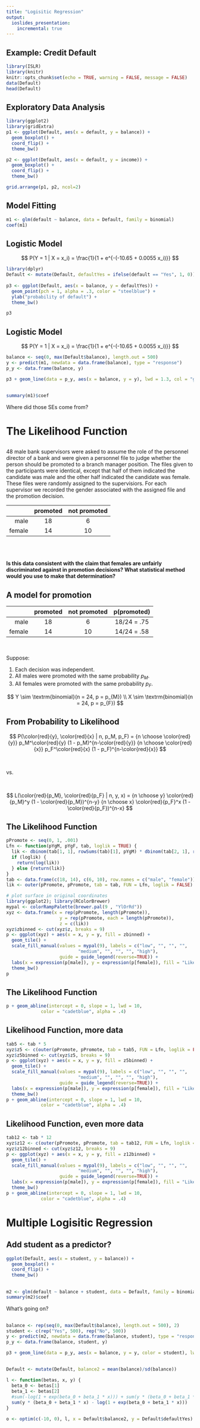 ```yaml
---
title: "Logisitic Regression"
output:
  ioslides_presentation:
    incremental: true
---
```



## Example: Credit Default

```r
library(ISLR)
library(knitr)
knitr::opts_chunk$set(echo = TRUE, warning = FALSE, message = FALSE)
data(Default)
head(Default)
```


## Exploratory Data Analysis

```r
library(ggplot2)
library(gridExtra)
p1 <- ggplot(Default, aes(x = default, y = balance)) +
  geom_boxplot() + 
  coord_flip() +
  theme_bw()

p2 <- ggplot(Default, aes(x = default, y = income)) +
  geom_boxplot() + 
  coord_flip() +
  theme_bw()

grid.arrange(p1, p2, ncol=2)
```


## Model Fitting

```r
m1 <- glm(default ~ balance, data = Default, family = binomial)
coef(m1)
```


## Logistic Model

$$ P(Y = 1 | X = x_i) = \frac{1}{1 + e^{-(-10.65 + 0.0055 x_i)}} $$

```r
library(dplyr)
Default <- mutate(Default, defaultYes = ifelse(default == "Yes", 1, 0))
  
p3 <- ggplot(Default, aes(x = balance, y = defaultYes)) +
  geom_point(pch = 1, alpha = .3, color = "steelblue") + 
  ylab("probability of default") + 
  theme_bw()

p3
```


## Logistic Model

$$ P(Y = 1 | X = x_i) = \frac{1}{1 + e^{-(-10.65 + 0.0055 x_i)}} $$

```r
balance <- seq(0, max(Default$balance), length.out = 500)
y <- predict(m1, newdata = data.frame(balance), type = "response")
p_y <- data.frame(balance, y)

p3 + geom_line(data = p_y, aes(x = balance, y = y), lwd = 1.3, col = "grey45")
```

## 
```r
summary(m1)$coef
```

Where did those SEs come from?



# The Likelihood Function

## {.smaller}

48 male bank supervisors were asked to assume the role of the personnel director of a bank and were given a personnel file to judge whether the person should be promoted to a branch manager position. The files given to the participants were identical, except that half of them indicated the candidate was male and the other half indicated the candidate was female. These files were randomly assigned to the supervisiors. For each supervisor we recorded the gender associated with the assigned file and the promotion decision.

|           |     promoted|     not promoted     |
|----------:|:-----------:|:--------------------:|
|male       |           18|          6           |
|female     |           14|          10          |

\
\

**Is this data consistent with the claim that females are unfairly discriminated against in promotion decisions? What statistical method would you use to make that determination?**

## A model for promotion {.build}

|       | promoted  | not promoted | p(promoted) |
|------:|:---------:|:------------:|:-----------:|
|male   |     18    |      6       | 18/24 = .75 |
|female |     14    |      10      | 14/24 = .58 |

\

Suppose:

1. Each decision was independent.
2. All males were promoted with the same probability $p_{M}$.
3. All females were promoted with the same probability $p_{F}$.

$$
Y \sim \textrm{binomial}(n = 24, p = p_{M}) \\
X \sim \textrm{binomial}(n = 24, p = p_{F})
$$

## From Probability to Likelihood {.build .flexbox .vcenter}

$$
P(\color{red}{y}, \color{red}{x} | n, p_M, p_F) = {n \choose \color{red}{y}} p_M^\color{red}{y} (1 - p_M)^{n-\color{red}{y}} {n \choose \color{red}{x}} p_F^\color{red}{x} (1 - p_F)^{n-\color{red}{x}}
$$

\

vs.

\

$$
L(\color{red}{p_M}, \color{red}{p_F} | n, y, x) = {n \choose y} \color{red}{p_M}^y (1 - \color{red}{p_M})^{n-y} {n \choose x} \color{red}{p_F}^x (1 - \color{red}{p_F})^{n-x}
$$

## The Likelihood Function

```r
pPromote <- seq(0, 1, .001)
Lfn <- function(pYgM, pYgF, tab, loglik = TRUE) {
  lik <- dbinom(tab[1, 1], rowSums(tab)[1], pYgM) * dbinom(tab[2, 1], rowSums(tab)[2], pYgF)
  if (loglik) {
    return(log(lik))
  } else {return(lik)}
}
tab <- data.frame(c(18, 14), c(6, 10), row.names = c("male", "female"))
lik <- outer(pPromote, pPromote, tab = tab, FUN = Lfn, loglik = FALSE)

# plot surface in original coordinates
library(ggplot2); library(RColorBrewer)
mypal <- colorRampPalette(brewer.pal(9 , "YlOrRd"))
xyz <- data.frame(x = rep(pPromote, length(pPromote)),
                    y = rep(pPromote, each = length(pPromote)),
                    z = c(lik))
xyz$zbinned <- cut(xyz$z, breaks = 9)
p <- ggplot(xyz) + aes(x = x, y = y, fill = zbinned) +
  geom_tile() +
  scale_fill_manual(values = mypal(9), labels = c("low", "", "", "",
                           "medium", "", "", "", "high"),
                    guide = guide_legend(reverse=TRUE)) +
  labs(x = expression(p[male]), y = expression(p[female]), fill = "Likelihood") +
  theme_bw()
p
```


## The Likelihood Function

```r
p + geom_abline(intercept = 0, slope = 1, lwd = 10,  
             color = "cadetblue", alpha = .4)
```


## Likelihood Function, more data

```r
tab5 <- tab * 5 
xyz$z5 <- c(outer(pPromote, pPromote, tab = tab5, FUN = Lfn, loglik = FALSE))
xyz$z5binned <- cut(xyz$z5, breaks = 9)
p <- ggplot(xyz) + aes(x = x, y = y, fill = z5binned) +
  geom_tile() +
  scale_fill_manual(values = mypal(9), labels = c("low", "", "", "",
                           "medium", "", "", "", "high"),
                    guide = guide_legend(reverse=TRUE)) +
  labs(x = expression(p[male]), y = expression(p[female]), fill = "Likelihood") +
  theme_bw()
p + geom_abline(intercept = 0, slope = 1, lwd = 10,
             color = "cadetblue", alpha = .4)
```


## Likelihood Function, even more data

```r
tab12 <- tab * 12 
xyz$z12 <- c(outer(pPromote, pPromote, tab = tab12, FUN = Lfn, loglik = FALSE))
xyz$z12binned <- cut(xyz$z12, breaks = 9)
p <- ggplot(xyz) + aes(x = x, y = y, fill = z12binned) +
  geom_tile() +
  scale_fill_manual(values = mypal(9), labels = c("low", "", "", "",
                           "medium", "", "", "", "high"),
                    guide = guide_legend(reverse=TRUE)) +
  labs(x = expression(p[male]), y = expression(p[female]), fill = "Likelihood") +
  theme_bw()
p + geom_abline(intercept = 0, slope = 1, lwd = 10,
             color = "cadetblue", alpha = .4)
```

# Multiple Logisitic Regression

## Add student as a predictor?

```r
ggplot(Default, aes(x = student, y = balance)) +
  geom_boxplot() + 
  coord_flip() +
  theme_bw()
```


##

```r
m2 <- glm(default ~ balance + student, data = Default, family = binomial)
summary(m2)$coef
```

What's going on?


##

```r
balance <- rep(seq(0, max(Default$balance), length.out = 500), 2)
student <- c(rep("Yes", 500), rep("No", 500))
y <- predict(m2, newdata = data.frame(balance, student), type = "response")
p_y <- data.frame(balance, student, y)

p3 + geom_line(data = p_y, aes(x = balance, y = y, color = student), lwd = 1.3)
```










##

```r
Default <- mutate(Default, balance2 = mean(balance)/sd(balance))

l <- function(betas, x, y) {
  beta_0 <- betas[1]
  beta_1 <- betas[2]
  #sum(-log(1 + exp(beta_0 + beta_1 * x))) + sum(y * (beta_0 + beta_1 * x))
  sum(y * (beta_0 + beta_1 * x) - log(1 + exp(beta_0 + beta_1 * x)))
}

o <- optim(c(-10, 0), l, x = Default$balance2, y = Default$defaultYes)
```




